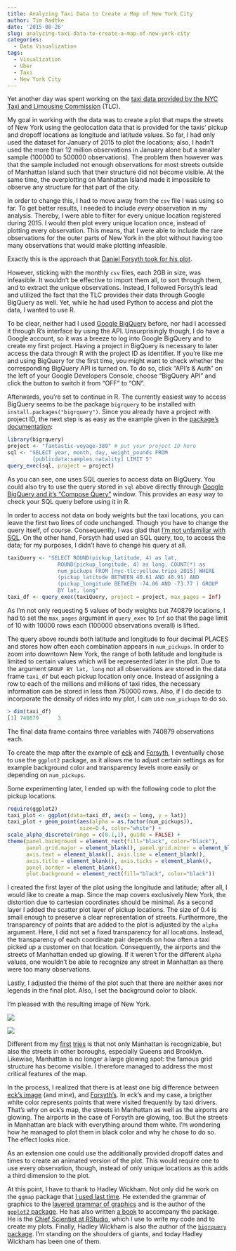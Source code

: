 ```yaml
---
title: Analyzing Taxi Data to Create a Map of New York City
author: Tim Radtke
date: '2015-08-26'
slug: analyzing-taxi-data-to-create-a-map-of-new-york-city
categories:
  - Data Visualization
tags:
  - Visualization
  - Uber
  - Taxi
  - New York City
---
```


Yet another day was spent working on the [taxi data provided by the NYC Taxi and Limousine Commission](http://www.nyc.gov/html/tlc/html/about/trip_record_data.shtml) (TLC). 

My goal in working with the data was to create a plot that maps the streets of New York using the geolocation data that is provided for the taxis' pickup and dropoff locations as longitude and latitude values. So far, I had only used the dataset for January of 2015 to plot the locations; also, I hadn't used the more than 12 million observations in January alone but a smaller sample (100000 to 500000 observations). The problem then however was that the sample included not enough observations for most streets outside of Manhattan Island such that their structure did not become visible. At the same time, the overplotting on Manhattan Island made it impossible to observe any structure for that part of the city. 

In order to change this, I had to move away from the `csv` file I was using so far. To get better results, I needed to include *every* observation in my analysis. Thereby, I were able to filter for every unique location registered during 2015. I would then plot every unique location once, instead of plotting every observation. This means, that I were able to include the rare observations for the outer parts of New York in the plot without having too many observations that would make plotting infeasible.

Exactly this is the approach that [Daniel Forsyth took for his plot](http://www.danielforsyth.me/mapping-nyc-taxi-data/). 

However, sticking with the monthly `csv` files, each 2GB in size, was infeasible. It wouldn't be effective to import them all, to sort through them, and to extract the unique observations. Instead, I followed Forsyth's lead and utilized the fact that the TLC provides their data through Google BigQuery as well. Yet, while he had used Python to access and plot the data, I wanted to use R.

To be clear, neither had I used [Google BigQuery](https://cloud.google.com/bigquery/) before, nor had I accessed it through R's interface by using the API. Unsurprisingly though, I do have a Google account, so it was a breeze to log into Google BigQuery and to create my first project. Having a project in BigQuery is necessary to later access the data through R with the project ID as identifier. If you're like me and using BigQuery for the first time, you might want to check whether the corresponding BigQuery API is turned on. To do so, click "API's & Auth" on the left of your Google Developers Console, choose "BigQuery API" and click the button to switch it from "OFF" to "ON". 

Afterwards, you're set to continue in R. The currently easiest way to access BigQuery seems to be the package `bigrquery` to be installed with `install.packages("bigrquery")`. Since you already have a project with project ID, the next step is as easy as the example given in the [package's documentation](https://github.com/hadley/bigrquery): 

```r
library(bigrquery)
project <- "fantastic-voyage-389" # put your project ID here
sql <- "SELECT year, month, day, weight_pounds FROM 
        [publicdata:samples.natality] LIMIT 5"
query_exec(sql, project = project)
```
    
As you can see, one uses SQL queries to access data on BigQuery. You could also try to use the query stored in `sql` above directly through [Google BigQuery and it's "Compose Query"](https://bigquery.cloud.google.com) window. This provides an easy way to check your SQL query before using it in R.

In order to access not data on body weights but the taxi locations, you can leave the first two lines  of code unchanged. Though you have to change the query itself, of course. Consequently, I was glad that [I'm not unfamiliar with SQL](http://www.timradtke.net/blog/r-code-diary-15-are-mlb-teams-worth-their-money). On the other hand, Forsyth had used an SQL query, too, to access the data; for my purposes, I didn't have to change his query at all.

```r
taxiQuery <- "SELECT ROUND(pickup_latitude, 4) as lat,
                ROUND(pickup_longitude, 4) as long, COUNT(*) as
                num_pickups FROM [nyc-tlc:yellow.trips_2015] WHERE
                (pickup_latitude BETWEEN 40.61 AND 40.91) AND
                (pickup_longitude BETWEEN -74.06 AND -73.77 ) GROUP
                BY lat, long"
taxi_df <- query_exec(taxiQuery, project = project, max_pages = Inf)
```
    
As I'm not only requesting 5 values of body weights but 740879 locations, I had to set the `max_pages` argument in `query_exec` to `Inf` so that the page limit of 10 with 10000 rows each (100000 observations overall) is lifted.

The query above rounds both latitude and longitude to four decimal PLACES and stores how often each combination appears in `num_pickups`. In order to zoom into downtown New York, the range of both latitude and longitude is limited to certain values which will be represented later in the plot. Due to the argument `GROUP BY lat, long` not all observations are stored in the data frame `taxi_df` but each pickup location only once. Instead of assigning a row to each of the millions and millions of taxi rides, the necessary information can be stored in less than 750000 rows. Also, if I do decide to incorporate the density of rides into my plot, I can use `num_pickups` to do so.

```r
> dim(taxi_df)
[1] 740879      3
```

The final data frame contains three variables with 740879 observations each.

To create the map after the example of [eck](http://i.imgur.com/ov6K6mt.jpg) and [Forsyth](http://www.danielforsyth.me/mapping-nyc-taxi-data/), I eventually chose to use the `ggplot2` package, as it allows me to adjust certain settings as for example background color and transparency levels more easily or depending on `num_pickups`.

Some experimenting later, I ended up with the following code to plot the pickup locations.

```r
require(ggplot2)
taxi_plot <- ggplot(data=taxi_df, aes(x = long, y = lat))
taxi_plot + geom_point(aes(alpha = as.factor(num_pickups)),
                       size=0.4, color="white") +
scale_alpha_discrete(range = c(0.1,1), guide = FALSE) +
theme(panel.background = element_rect(fill="black", color="black"),
      panel.grid.major = element_blank(), panel.grid.minor = element_blank(),
      axis.text = element_blank(), axis.line = element_blank(),
      axis.title = element_blank(), axis.ticks = element_blank(),
      panel.border = element_blank(),
      plot.background = element_rect(fill="black", color="black"))
```
          
I created the first layer of the plot using the longitude and latitude; after all, I would like to create a map. Since the map covers exclusively New York, the distortion due to cartesian coordinates should be minimal. As a second layer I added the scatter plot layer of pickup locations. The size of 0.4 is small enough to preserve a clear representation of streets. Furthermore, the transparency of points that are added to the plot is adjusted by the `alpha` argument. Here, I did not set a fixed transparency for all locations. Instead, the transparency of each coordinate pair depends on how often a taxi picked up a customer on that location. Consequently, the airports and the streets of Manhattan ended up glowing. If it weren't for the different `alpha` values, one wouldn't be able to recognize any street in Manhattan as there were too many observations.

Lastly, I adjusted the theme of the plot such that there are neither axes nor legends in the final plot. Also, I set the background color to black.

I'm pleased with the resulting image of New York.

![](unnamed-chunk-13-.gif)

![](/post/taxi-map-ny.png)

Different from my [first](http://www.timradtke.net/blog/r-code-diary-16-nyc-taxi-trip-record-data) [tries](http://www.timradtke.net/blog/r-code-diary-17) is that not only Manhattan is recognizable, but also the streets in other boroughs, especially Queens and Brooklyn. Likewise, Manhattan is no longer a large glowing spot: the famous grid structure has become visible. I therefore managed to address the most critical features of the map.

In the process, I realized that there is at least one big difference between [eck's image](http://i.imgur.com/ov6K6mt.jpg) (and mine), and [Forsyth's](http://www.danielforsyth.me/mapping-nyc-taxi-data/). In eck's and my case, a brigther white color represents points that were visited frequently by taxi drivers. That's why on eck's map, the streets in Manhattan as well as the airports are glowing. The airports in the case of Forsyth are glowing, too. But the streets in Manhattan are black with everything around them white. I'm wondering how he managed to plot them in black color and why he chose to do so. The effect looks nice.

As an extension one could use the additionally provided dropoff dates and times to create an animated version of the plot. This would require one to use every observation, though, instead of only unique locations as this adds a third dimension to the plot. 

At this point, I have to thank to Hadley Wickham. Not only did he work on the `ggmap` package that [I used last time](http://www.timradtke.net/blog/r-code-diary-17). He extended the grammar of graphics to the [layered grammar of graphics](http://vita.had.co.nz/papers/layered-grammar.pdf) and is the author of the [`ggplot2` package](http://ggplot2.org). He has also written [a book](http://amzn.com/0387981403?tag=ggplot2-20) to accompany the package. He is the [Chief Scientist at RStudio](https://en.wikipedia.org/wiki/Hadley_Wickham), which I use to write my code and to create my plots. Finally, Hadley Wickham is also the author of the [`bigrquery` package](https://github.com/hadley/bigrquery). I'm standing on the shoulders of giants, and today Hadley Wickham has been one of them.